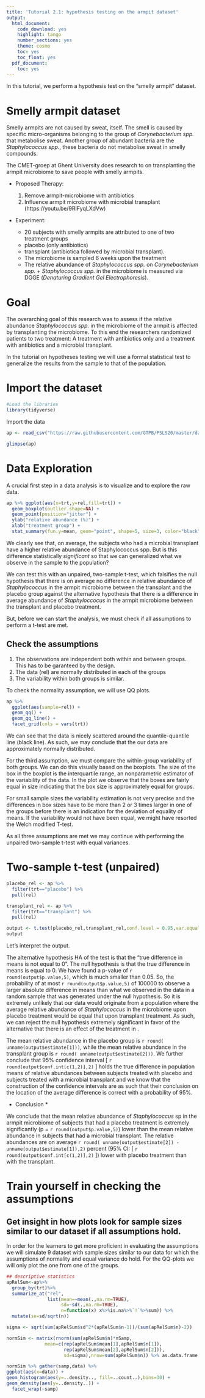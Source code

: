 ```yaml
---
title: 'Tutorial 2.1: hypothesis testing on the armpit dataset'
output:
  html_document:
    code_download: yes
    highlight: tango
    number_sections: yes
    theme: cosmo
    toc: yes
    toc_float: yes
  pdf_document:
    toc: yes
---
```


In this tutorial, we perform a hypothesis test on the
"smelly armpit" dataset. 

# Smelly armpit dataset

Smelly armpits are not caused by sweat, itself. The smell is caused by specific micro-organisms belonging to the group of *Corynebacterium spp.* that metabolise sweat.
Another group of abundant bacteria are the *Staphylococcus spp.*, these bacteria do not metabolise sweat in smelly compounds.

The CMET-groep at Ghent University does research to on transplanting the armpit microbiome to save people with smelly armpits.

- Proposed Therapy:
  	1. Remove armpit-microbiome with antibiotics
    2. Influence armpit microbiome with microbial transplant (https://youtu.be/9RIFyqLXdVw)

- Experiment:

    - 20 subjects with smelly armpits are attributed to one of two treatment groups
    - placebo (only antibiotics)
    - transplant (antibiotica followed by microbial transplant).
    - The microbiome is sampled 6 weeks upon the treatment
    - The relative abundance of *Staphylococcus spp.* on *Corynebacterium spp.* +
      *Staphylococcus spp.* in the microbiome is measured via DGGE (*Denaturing Gradient
      Gel Electrophoresis*).
    
# Goal

The overarching goal of this research was to assess if the relative abundance 
*Staphylococcus spp.*
in the microbiome of the armpit is affected by transplanting the microbiome. 
To this end the researchers randomized patients to two treatment:
A treatment with antibiotics only and a treatment with
antibiotics and a microbial transplant.

In the tutorial on hypotheses testing we will use a formal statistical test to generalize the results from the sample to that of the population.


# Import the dataset


```r
#Load the libraries
library(tidyverse)
```

Import the data

```r
ap <- read_csv("https://raw.githubusercontent.com/GTPB/PSLS20/master/data/armpit.csv")
```

```r
glimpse(ap)
```

# Data Exploration

A crucial first step in a data analysis is to visualize and to explore the raw data.


```r
ap %>% ggplot(aes(x=trt,y=rel,fill=trt)) + 
  geom_boxplot(outlier.shape=NA) + 
  geom_point(position="jitter") +
  ylab("relative abundance (%)") +
  xlab("treatment group") + 
  stat_summary(fun.y=mean, geom="point", shape=5, size=3, color="black", fill="black")
```

We clearly see that, on average, the subjects who had a
microbial transplant have a higher relative abundance of
Staphylococcus spp. But is this difference statistically  *significant* so that we can generalized what we observe in the sample to the population?

We can test this with an unpaired, two-sample t-test, which falsifies the null hypothesis that there is on average no difference in relative abundance of *Staphylococcus* in the armpit microbiome between the transplant and the placebo group against the alternative hypothesis that there is a difference in average abundance of *Staphyloccocus* in the armpit microbiome between the transplant and placebo treatment. 

But, before we can start the analysis, we must check if
all assumptions to perform a t-test are met.

## Check the assumptions

1. The observations are independent both within and between groups.  This has to be garanteed by the design.
2. The data (rel) are normally distributed in each of the groups
3. The variability within both groups is similar.

To check the normality assumption, we will use QQ plots.

```r
ap %>%
  ggplot(aes(sample=rel)) +
  geom_qq() +
  geom_qq_line() +
  facet_grid(cols = vars(trt))
```

We can see that the data is nicely scattered around the quantile-quantile
line (black line). As such, we may conclude that the our data are approximately normally distributed.

For the third assumption, we must compare the within-group
variability of both groups. We can do this visually based on the boxplots. The size of the box in the boxplot is the interquartile range, an nonparametric estimator of the variability of the data. 
In the plot we observe that the boxes are fairly equal in size indicating that  the box size is
approximately equal for groups. 

For small sample sizes the variability estimation is not very precise and the differences in box sizes have to be more than 2 or 3 times larger in one of the groups before there is an indication for the deviation of equality of means. If the variability would not have been equal, we might have resorted the Welch modified T-test. 

As all three assumptions are met we may continue with
performing the unpaired two-sample t-test with equal variances.

# Two-sample t-test (unpaired)

```r
placebo_rel <- ap %>%
  filter(trt=="placebo") %>%
  pull(rel)

transplant_rel <- ap %>%
  filter(trt=="transplant") %>%
  pull(rel)

output <- t.test(placebo_rel,transplant_rel,conf.level = 0.95,var.equal = TRUE)
output
```

Let's interpret the output.

The alternative hypothesis HA of the test is that
the "true difference in means is not equal to 0". The
null hypothesis is that the true difference in means is
equal to 0. We have found a p-value of `r round(output$p.value,5)`, which
is much smaller than 0.05. So, the probability of at most `r round(output$p.value,5)` of 100000 to observe a larger absolute difference in means than what we observed in the data in a random sample that was generated under the null hypothesis. So it is extremely unlikely that our data would originate from a population where the average relative abundance of *Staphylococcus* in the microbiome upon placebo treatment would be equal that upon transplant treatment.  As such, we can reject the null
hypothesis extremely significant in favor of the alternative that there is an effect of the treatment in .

The mean relative abundance in the placebo group is `r round( unname(output$estimate[1]))`, 
while the mean relative abundance in the transplant group
is `r round( unname(output$estimate[2]))`. We further conclude that 95% confidence interval  [ `r round(output$conf.int[c(1,2)],2)` ]
holds the true difference in population means of 
relative abundances between subjects treated with placebo 
and subjects treated with a microbial transplant and we know that the construction of the confidence intervals are as such that their conclusion on the location of the average difference is correct with a probability of 95%.

* Conclusion *

We conclude that the mean 
relative abundance of *Staphylococcus* sp in the armpit microbiome of subjects that had a placebo treatment is extremely
significantly (p = `r round(output$p.value,5)`) lower than the mean relative 
abundance in subjects that had a microbial transplant. The 
relative abundances are on average 
`r round( unname(output$estimate[2]) - unname(output$estimate[1]),2)` percent
(95% CI: [ `r round(output$conf.int[c(1,2)],2)` ]) lower with placebo 
treatment than with the transplant.

# Train yourself in checking the assumptions


## Get insight in how plots look for sample sizes similar to our dataset if all assumptions hold. 

In order for the learners to get more proficient in evaluating the assumptions we will simulate 9 dataset with sample sizes similar to our data for which the assumptions of normality and equal variance do hold. For the QQ-plots we will only plot the one from one of the groups. 

```r
## descriptive statistics
apRelSum<-ap%>%
  group_by(trt)%>%
  summarize_at("rel",
               list(mean=~mean(.,na.rm=TRUE),
                    sd=~sd(.,na.rm=TRUE),
                    n=function(x) x%>%is.na%>%`!`%>%sum)) %>%
  mutate(se=sd/sqrt(n))

sigma <- sqrt(sum(apRelSum$sd^2*(apRelSum$n-1))/(sum(apRelSum$n)-2)) 

normSim <- matrix(rnorm(sum(apRelSum$n)*nSamp,
              mean=c(rep(apRelSum$mean[1],apRelSum$n[1]),
                     rep(apRelSum$mean[2],apRelSum$n[2])),
                     sd=sigma),nrow=sum(apRelSum$n)) %>% as.data.frame

normSim %>% gather(samp,data) %>% 
ggplot(aes(x=data)) +
geom_histogram(aes(y=..density.., fill=..count..),bins=30) +
geom_density(aes(y=..density..)) +
  facet_wrap(~samp)
```


